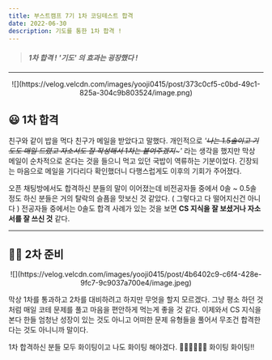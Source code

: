 ```yaml
---
title: 부스트캠프 7기 1차 코딩테스트 합격
date: 2022-06-30
description: 기도를 통한 1차 합격 !
---
```


> #### _1차 합격 ! '기도' 의 효과는 굉장했다 !_

---

<p align="center">
  ![](https://velog.velcdn.com/images/yooji0415/post/373c0cf5-c0bd-49c1-825a-304c9b803524/image.png)
</p>

## 😃 1차 합격

친구와 같이 밥을 먹다 친구가 메일을 받았다고 말했다. 개인적으로 _'~~나는 1.5솔이고 기도도 매일 드렸고 자소서도 잘 작성해서 1차는 붙여주겠지~~~'_ 라는 생각을 했지만 막상 메일이 순차적으로 온다는 것을 들으니 먹고 있던 국밥이 역류하는 기분이었다. 긴장되는 마음으로 메일을 기다리다 확인했더니 다행스럽게도 이후의 기회가 주어졌다.

오픈 채팅방에서도 합격하신 분들의 말이 이어졌는데 비전공자들 중에서 0솔 ~ 0.5솔 정도 하신 분들은 거의 탈락의 슬픔을 맛보신 것 같았다. ( 그렇다고 다 떨어지신건 아니다 ) 전공자들 중에서는 0솔도 합격 사례가 있는 것을 보면 **CS 지식을 잘 보셨거나 자소서를 잘 쓰신 것** 같다.

---

## 🧘🏻 2차 준비

<p align="center">
  ![](https://velog.velcdn.com/images/yooji0415/post/4b6402c9-c6f4-428e-9fc7-9c9037a700e4/image.jpeg)
</p>

막상 1차를 통과하고 2차를 대비하려고 하지만 무엇을 할지 모르겠다. 그냥 평소 하던 것 처럼 매일 코테 문제를 풀고 마음을 편안하게 먹는게 좋을 것 같다. 이제와서 CS 지식을 본다 한들 엄청난 성장이 있는 것도 아니고 어떠한 문제 유형들을 풀어서 무조건 합격한다는 것도 아니니까 말이다.

1차 합격하신 분들 모두 화이팅이고 나도 화이팅 해야겠다. 👊🏻👊🏻👊🏻 화이팅 화이팅!!
